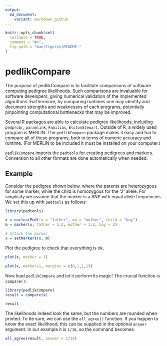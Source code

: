 ---
output:
  md_document:
    variant: markdown_github
---

<!-- README.md is generated from README.Rmd. Please edit that file -->

```{r, echo = FALSE}
knitr::opts_chunk$set(
  collapse = TRUE,
  comment = "#>",
  fig.path = "man/figures/README-"
)
```

# pedlikCompare

The purpose of pedlikCompare is to facilitate comparisons of software computing pedigree likelihoods. Such comparisons are invaluable for software developers, giving numerical validation of the implemented algorithms. Furthermore, by comparing runtimes one may identify and document strengths and weaknesses of each programs, potentially pinpointing computational bottlenecks that may be improved.

Several R packages are able to calculate pedigree likelihoods, including `pedprobr`, `paramlink`, 
`Familias`, `ElstonStewart`. Outside of R, a widely used program is MERLIN. The `pedlikCompare` package makes it
easy and fun to compare all of these programs, both in terms of numeric accuracy and runtime. (For MERLIN to be included it must be installed on your computer.)

`pedlikCompare` imports the `pedtools` for creating pedigrees and markers. Conversion to all other formats are done automatically when needed.

## Example

Consider the pedigree shown below, where the parents are heterozygous for some marker, while the child is homozygous for the '2' allele. For simplicity we assume that the marker is a SNP with equal allele frequencies. We set this up with `pedtools` as follows:

```{r}
library(pedtools)

x = nuclearPed(fa = "father", mo = "mother", child = "boy")
m = marker(x, father = 1:2, mother = 1:2, boy = 2)

# Attach the marker
x = setMarkers(x, m)
```

Plot the pedigree to check that everything is ok.
```{r eval = FALSE}
plot(x, marker = 1)
```
```{r example, echo = FALSE, fig.align="center", fig.width = 2.5, fig.height = 3}
plot(x, marker=1, margins = c(0,1,1,1))
```

Now load `pedlikCompare` and let it perform its magic! The crucial function is `compare()`:
```{r}
library(pedlikCompare)
result = compare(x)

result
```
The likelihoods indeed look the same, but the numbers are rounded when printed. To be sure, we can use the `all_agree()` function. If you happen to know the exact likelihood, this can be supplied in the optional `answer` argument. In our example it is `1/16`, so the command becomes:
```{r}
all_agree(result, answer = 1/16)
```

